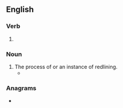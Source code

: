 ==English==

===Verb===
{{head|en|present participle}}

# {{present participle of|redline|lang=en|nocat=1}}

===Noun===
{{en-noun|~}}

# The process of or an instance of redlining.
#* {{quote-book|year=2013 |title=The Scourge of Genocide: Essays and Reflections |author=Adam Jones |page=29|lang=en |ISBN=1135047154|passage=I won't soon forget Ben handing me the first of those printouts, literally covered with his notes, arrows, X's, '''redlinings'''...My heart sank.}}

===Anagrams===
* {{anagrams|en|a=degiilnnr|niderling}}